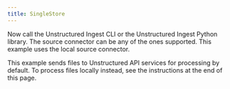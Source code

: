 ```yaml
---
title: SingleStore
---
```



<NewDocument />


<SharedSingleStore />

Now call the Unstructured Ingest CLI or the Unstructured Ingest Python library. The source connector can be any of the ones supported. This example uses the local source connector.

This example sends files to Unstructured API services for processing by default. To process files locally instead, see the instructions at the end of this page.


<CodeGroup>
  <SingleStoreAPISh />
  <SingleStoreAPIPyV2 />
</CodeGroup>


<SharedPartitionByAPIOSS/>